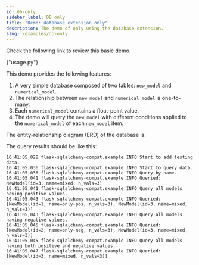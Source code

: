 ```yaml
---
id: db-only
sidebar_label: DB only
title: "Demo: database extension only"
description: The demo of only using the database extension.
slug: /examples/db-only
---
```






Check the following link to review this basic demo.

<p>
  <DarkButton to={demoURL()} icon={mdiLanguagePython}>
    {"usage.py"}
  </DarkButton>
</p>

This demo provides the following features:

1. A very simple database composed of two tables: `new_model` and `numerical_model`.
2. The relationship between `new_model` and `numerical_model` is one-to-many.
3. Each `numerical_model` contains a float-point value.
4. The demo will query the `new_model` with different conditions applied to the `numerical_model` of each `new_model` item.

The entity-relationship diagram (ERD) of the database is:

<div className="mb-default center w-60">
  <ThemedImage
    alt="ERD of the DB-only demo"
    sources={{
      light: useBaseUrl("/img/examples/erd-usage-light.svg"),
      dark: useBaseUrl("/img/examples/erd-usage-dark.svg"),
    }}
  />
</div>

The query results should be like this:

```log showLineNumbers
16:41:05,028 flask-sqlalchemy-compat.example INFO Start to add testing data.
16:41:05,036 flask-sqlalchemy-compat.example INFO Start to query data.
16:41:05,036 flask-sqlalchemy-compat.example INFO Query by name.
16:41:05,041 flask-sqlalchemy-compat.example INFO Queried: NewModel(id=3, name=mixed, n_vals=3)
16:41:05,041 flask-sqlalchemy-compat.example INFO Query all models having positive values.
16:41:05,043 flask-sqlalchemy-compat.example INFO Queried: [NewModel(id=1, name=only-pos, n_vals=3), NewModel(id=3, name=mixed, n_vals=3)]
16:41:05,043 flask-sqlalchemy-compat.example INFO Query all models having negative values.
16:41:05,045 flask-sqlalchemy-compat.example INFO Queried: [NewModel(id=2, name=only-neg, n_vals=3), NewModel(id=3, name=mixed, n_vals=3)]
16:41:05,045 flask-sqlalchemy-compat.example INFO Query all models having both positive and negative values.
16:41:05,047 flask-sqlalchemy-compat.example INFO Queried: [NewModel(id=3, name=mixed, n_vals=3)]
```
